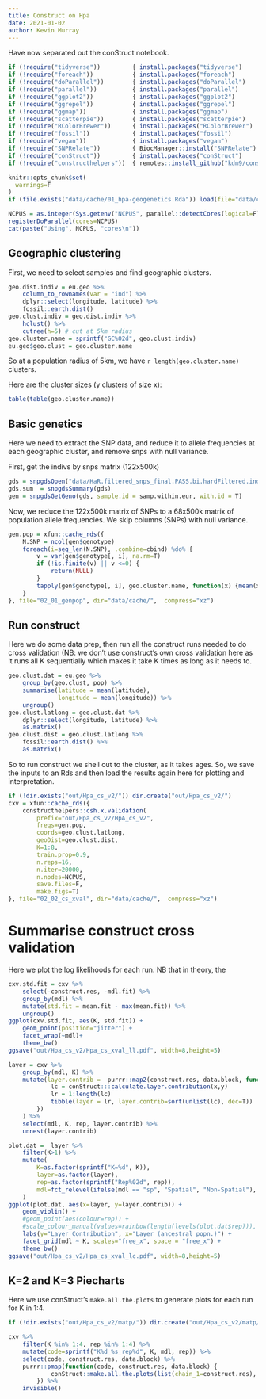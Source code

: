 ```yaml
---
title: Construct on Hpa
date: 2021-01-02
author: Kevin Murray
---
```


Have now separated out the conStruct notebook.

```r
if (!require("tidyverse"))         { install.packages("tidyverse")                      ; require("tidyverse")          }
if (!require("foreach"))           { install.packages("foreach")                        ; require("foreach")            }
if (!require("doParallel"))        { install.packages("doParallel")                     ; require("doParallel")         }
if (!require("parallel"))          { install.packages("parallel")                       ; require("parallel")           }
if (!require("ggplot2"))           { install.packages("ggplot2")                        ; require("ggplot2")            }
if (!require("ggrepel"))           { install.packages("ggrepel")                        ; require("ggrepel")            }
if (!require("ggmap"))             { install.packages("ggmap")                          ; require("ggmap")              }
if (!require("scatterpie"))        { install.packages("scatterpie")                     ; require("scatterpie")         }
if (!require("RColorBrewer"))      { install.packages("RColorBrewer")                   ; require("RColorBrewer")       }
if (!require("fossil"))            { install.packages("fossil")                         ; require("fossil")             }
if (!require("vegan"))             { install.packages("vegan")                          ; require("vegan")              }
if (!require("SNPRelate"))         { BiocManager::install("SNPRelate")                  ; require("SNPRelate")          }
if (!require("conStruct"))         { install.packages("conStruct")                      ; require("conStruct")          }
if (!require("constructhelpers"))  { remotes::install_github("kdm9/constructhelpers")   ; require("constructhelpers")   }

knitr::opts_chunk$set(
  warnings=F
)
if (file.exists("data/cache/01_hpa-geogenetics.Rda")) load(file="data/cache/01_hpa-geogenetics.Rda")

NCPUS = as.integer(Sys.getenv("NCPUS", parallel::detectCores(logical=F)))
registerDoParallel(cores=NCPUS)
cat(paste("Using", NCPUS, "cores\n"))
```

## Geographic clustering

First, we need to select samples and find geographic clusters.

```r
geo.dist.indiv = eu.geo %>%
    column_to_rownames(var = "ind") %>%
    dplyr::select(longitude, latitude) %>%
    fossil::earth.dist()
geo.clust.indiv = geo.dist.indiv %>%
    hclust() %>%
    cutree(h=5) # cut at 5km radius
geo.cluster.name = sprintf("GC%02d", geo.clust.indiv)
eu.geo$geo.clust = geo.cluster.name
```

So at a population radius of 5km, we have `r length(geo.cluster.name)`
clusters.

Here are the cluster sizes (y clusters of size x): 

```r
table(table(geo.cluster.name))
```


## Basic genetics

Here we need to extract the SNP data, and reduce it to allele frequencies at
each geographic cluster, and remove snps with null variance.


First,  get the indivs by snps matrix (122x500k)

```r
gds = snpgdsOpen("data/HaR.filtered_snps_final.PASS.bi.hardFiltered.indFiltered.noMit.reheader.gds", allow.duplicate=T)
gds.sum  = snpgdsSummary(gds)
gen = snpgdsGetGeno(gds, sample.id = samp.within.eur, with.id = T)
```

Now, we reduce the 122x500k matrix of SNPs to a 68x500k matrix of population
allele frequencies. We skip columns (SNPs) with null variance. 

```r
gen.pop = xfun::cache_rds({
    N.SNP = ncol(gen$genotype)
    foreach(i=seq_len(N.SNP), .combine=cbind) %do% {
        v = var(gen$genotype[, i], na.rm=T)
        if (!is.finite(v) || v <=0) {
            return(NULL)
        }
        tapply(gen$genotype[, i], geo.cluster.name, function(x) {mean(x, na.rm=T)/2})
    }
}, file="02_01_genpop", dir="data/cache/",  compress="xz")
```



## Run construct

Here we do some data prep, then run all the construct runs needed to do cross
validation (NB: we don't use construct's own cross validation here as it runs
all K sequentially which makes it take K times as long as it needs to.

```r
geo.clust.dat = eu.geo %>%
    group_by(geo.clust, pop) %>%
    summarise(latitude = mean(latitude),
              longitude = mean(longitude)) %>%
    ungroup()
geo.clust.latlong = geo.clust.dat %>%
    dplyr::select(longitude, latitude) %>% 
    as.matrix()
geo.clust.dist = geo.clust.latlong %>%
    fossil::earth.dist() %>%
    as.matrix()
```

So to run construct we shell out to the cluster, as it takes ages. So, we save
the inputs to an Rds and then load the results again here for plotting and
interpretation.

```r
if (!dir.exists("out/Hpa_cs_v2/")) dir.create("out/Hpa_cs_v2/")
cxv = xfun::cache_rds({
    constructhelpers::csh.x.validation(
        prefix="out/Hpa_cs_v2/HpA_cs_v2",
        freqs=gen.pop,
        coords=geo.clust.latlong,
        geoDist=geo.clust.dist,
        K=1:8,
        train.prop=0.9,
        n.reps=16,
        n.iter=20000,
        n.nodes=NCPUS,
        save.files=F,
        make.figs=T)
}, file="02_02_cs_xval", dir="data/cache/",  compress="xz")
```

# Summarise construct cross validation


Here we plot the log likelihoods for each run. NB that in theory, the 

```r
cxv.std.fit = cxv %>%
    select(-construct.res, -mdl.fit) %>%
    group_by(mdl) %>%
    mutate(std.fit = mean.fit - max(mean.fit)) %>%
    ungroup()
ggplot(cxv.std.fit, aes(K, std.fit)) +
    geom_point(position="jitter") +
    facet_wrap(~mdl)+
    theme_bw()
ggsave("out/Hpa_cs_v2/Hpa_cs_xval_ll.pdf", width=8,height=5)
```


```r
layer = cxv %>%
    group_by(mdl, K) %>%
    mutate(layer.contrib =  purrr::map2(construct.res, data.block, function (x, y) {
            lc = conStruct:::calculate.layer.contribution(x,y)
            lr = 1:length(lc)
            tibble(layer = lr, layer.contrib=sort(unlist(lc), dec=T))
        })
    ) %>%
    select(mdl, K, rep, layer.contrib) %>%
    unnest(layer.contrib)
```

```r
plot.dat =  layer %>%
    filter(K>1) %>%
    mutate(
        K=as.factor(sprintf("K=%d", K)),
        layer=as.factor(layer),
        rep=as.factor(sprintf("Rep%02d", rep)),
        mdl=fct_relevel(ifelse(mdl == "sp", "Spatial", "Non-Spatial"), "Spatial", "Non-Spatial")
    )
ggplot(plot.dat, aes(x=layer, y=layer.contrib)) +
    geom_violin() +
    #geom_point(aes(colour=rep)) + 
    #scale_colour_manual(values=rainbow(length(levels(plot.dat$rep))), name="Replicate") +
    labs(y="Layer Contribution", x="Layer (ancestral popn.)") +
    facet_grid(mdl ~ K, scales="free_x", space = "free_x") +
    theme_bw()
ggsave("out/Hpa_cs_v2/Hpa_cs_xval_lc.pdf", width=8,height=5)
```

## K=2 and K=3 Piecharts

Here we use conStruct's `make.all.the.plots` to generate plots for each run for K in 1:4.

```r
if (!dir.exists("out/Hpa_cs_v2/matp/")) dir.create("out/Hpa_cs_v2/matp/", recursive=T)

cxv %>%
    filter(K %in% 1:4, rep %in% 1:4) %>%
    mutate(code=sprintf("K%d_%s_rep%d", K, mdl, rep)) %>%
    select(code, construct.res, data.block) %>%
    purrr::pmap(function(code, construct.res, data.block) {
            conStruct::make.all.the.plots(list(chain_1=construct.res), data.block, paste0("out/Hpa_cs_v2/matp/Hpa_cs_v2_", code, ".pdf"))
        }) %>%
    invisible()
```
